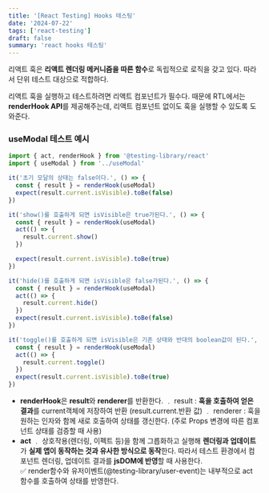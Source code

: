 ```yaml
---
title: '[React Testing] Hooks 테스팅'
date: '2024-07-22'
tags: ['react-testing']
draft: false
summary: 'react hooks 테스팅'
---
```


리액트 훅은 **리액트 렌더링 메커니즘을 따른 함수**로 독립적으로 로직을 갖고 있다. 따라서 단위 테스트 대상으로 적합하다.

리액트 훅을 실행하고 테스트하려면 리액트 컴포넌트가 필수다. 때문에 RTL에서는 **renderHook API**를 제공해주는데, 리액트 컴포넌트 없이도 훅을 실행할 수 있도록 도와준다.

### useModal 테스트 예시

```typescript
import { act, renderHook } from '@testing-library/react'
import { useModal } from '../useModal'

it('초기 모달의 상태는 false이다.', () => {
  const { result } = renderHook(useModal)
  expect(result.current.isVisible).toBe(false)
})

it('show()를 호출하게 되면 isVisible은 true가된다.', () => {
  const { result } = renderHook(useModal)
  act(() => {
    result.current.show()
  })

  expect(result.current.isVisible).toBe(true)
})

it('hide()를 호출하게 되면 isVisible은 false가된다.', () => {
  const { result } = renderHook(useModal)
  act(() => {
    result.current.hide()
  })
  expect(result.current.isVisible).toBe(false)
})

it('toggle()를 호출하게 되면 isVisible은 기존 상태와 반대의 boolean값이 된다.', () => {
  const { result } = renderHook(useModal)
  act(() => {
    result.current.toggle()
  })
  expect(result.current.isVisible).toBe(true)
})
```

- **renderHook**은 **result**와 **renderer**를 반환한다.
  ﹒ result : **훅을 호출하여 얻은 결과**를 current객체에 저장하여 반환 (result.current.반환 값)
  ﹒ renderer : 훅을 원하는 인자와 함께 새로 호출하여 상태를 갱신한다.
  (주로 Props 변경에 따른 컴포넌트 상태를 검증할 때 사용)
- **act**
  ﹒ 상호작용(렌더링, 이펙트 등)을 함께 그릅화하고 실행해 **렌더링과 업데이트**가 **실제 앱이 동작하는 것과 유사한 방식으로 동작**한다. 따라서 테스트 환경에서 컴포넌트 렌더링, 업데이트 결과를 **jsDOM에 반영**할 때 사용한다.
  <br />✅ render함수와 유저이벤트(@testing-library/user-event)는 내부적으로 act 함수를 호출하여 상태를
  반영한다.
